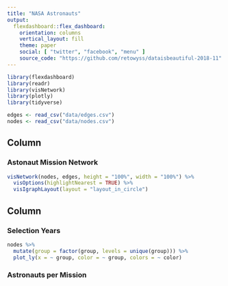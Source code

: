 ```yaml
---
title: "NASA Astronauts"
output: 
  flexdashboard::flex_dashboard:
    orientation: columns
    vertical_layout: fill
    theme: paper
    social: [ "twitter", "facebook", "menu" ]
    source_code: "https://github.com/retowyss/dataisbeautiful-2018-11"
---
```


```r
library(flexdashboard)
library(readr)
library(visNetwork)
library(plotly)
library(tidyverse)

edges <- read_csv("data/edges.csv")
nodes <- read_csv("data/nodes.csv")
```

Column {data-width=650}
-----------------------------------------------------------------------

### Astonaut Mission Network

```r
visNetwork(nodes, edges, height = "100%", width = "100%") %>%
  visOptions(highlightNearest = TRUE) %>%
  visIgraphLayout(layout = "layout_in_circle")
```

Column {data-width=350}
-----------------------------------------------------------------------

### Selection Years

```r
nodes %>% 
  mutate(group = factor(group, levels = unique(group))) %>% 
  plot_ly(x = ~ group, color = ~ group, colors = ~ color) 
```

### Astronauts per Mission

```r

```

